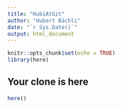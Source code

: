 ```yaml
---
title: "HubiAtGit"
author: "Hubert Bächli"
date: "`r Sys.Date()`"
output: html_document
---
```


```r
knitr::opts_chunk$set(echo = TRUE)
library(here)
```

## Your clone is here

```r
here()
```
